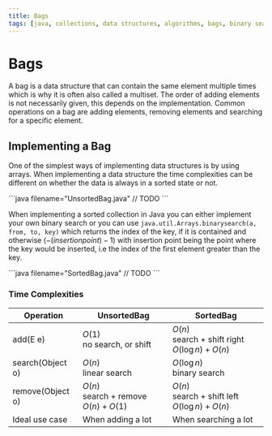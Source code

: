 ```yaml
---
title: Bags
tags: [java, collections, data structures, algorithms, bags, binary search]
---
```



# Bags

A bag is a data structure that can contain the same element multiple times which is why it is often also called a multiset. The order of adding elements is not necessarily given, this depends on the implementation. Common operations on a bag are adding elements, removing elements and searching for a specific element.

## Implementing a Bag

One of the simplest ways of implementing data structures is by using arrays. When implementing a data structure the time complexities can be different on whether the data is always in a sorted state or not.

<Callout type="todo">
```java filename="UnsortedBag.java"
// TODO
```
</Callout>

When implementing a sorted collection in Java you can either implement your own binary search or you can use `java.util.Arrays.binarysearch(a, from, to, key)` which returns the index of the key, if it is contained and otherwise $(-(insertion point) - 1)$ with insertion point being the point where the key would be inserted, i.e the index of the first element greater than the key.

<Callout type="todo">
```java filename="SortedBag.java"
// TODO
```
</Callout>

### Time Complexities

| Operation        | UnsortedBag                                | SortedBag                                             |
| ---------------- | ------------------------------------------ | ----------------------------------------------------- |
| add(E e)         | $O(1)$ <br/> no search, or shift           | $O(n)$ <br/> search + shift right $O(\log{n}) + O(n)$ |
| search(Object o) | $O(n)$ <br/> linear search                 | $O(\log{n})$ <br/> binary search                      |
| remove(Object o) | $O(n)$ <br/> search + remove $O(n) + O(1)$ | $O(n)$ <br/> search + shift left $O(\log{n}) + O(n)$  |
| Ideal use case   | When adding a lot                          | When searching a lot                                  |
